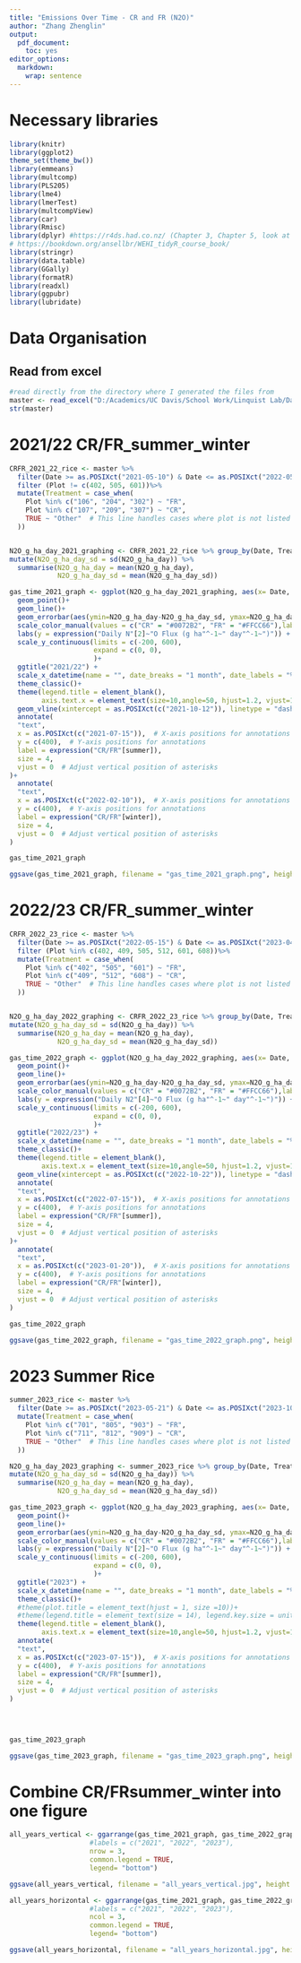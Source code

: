 ```yaml
---
title: "Emissions Over Time - CR and FR (N2O)"
author: "Zhang Zhenglin"
output:
  pdf_document:
    toc: yes
editor_options:
  markdown:
    wrap: sentence
---
```


# Necessary libraries

```r
library(knitr)
library(ggplot2)
theme_set(theme_bw())
library(emmeans)
library(multcomp)
library(PLS205)
library(lme4)
library(lmerTest)
library(multcompView)
library(car)
library(Rmisc) 
library(dplyr) #https://r4ds.had.co.nz/ (Chapter 3, Chapter 5, look at filter and select)
# https://bookdown.org/ansellbr/WEHI_tidyR_course_book/
library(stringr) 
library(data.table)
library(GGally)
library(formatR)
library(readxl)
library(ggpubr)
library(lubridate)
```

# Data Organisation

## Read from excel

```r
#read directly from the directory where I generated the files from
master <- read_excel("D:/Academics/UC Davis/School Work/Linquist Lab/Data/R stats/GHG and MAOM POM/Seasonal cumulative calculations (16 Jul 2024)/Daily_Flux_Mastersheet_Final_DoNotEdit.xlsx", sheet = 1)
str(master)
```

# 2021/22 CR/FR_summer_winter 

```r
CRFR_2021_22_rice <- master %>%
  filter(Date >= as.POSIXct("2021-05-10") & Date <= as.POSIXct("2022-05-12"))%>% 
  filter (Plot != c(402, 505, 601))%>%
  mutate(Treatment = case_when(
    Plot %in% c("106", "204", "302") ~ "FR",
    Plot %in% c("107", "209", "307") ~ "CR",
    TRUE ~ "Other"  # This line handles cases where plot is not listed
  ))


N2O_g_ha_day_2021_graphing <- CRFR_2021_22_rice %>% group_by(Date, Treatment) %>% 
mutate(N2O_g_ha_day_sd = sd(N2O_g_ha_day)) %>% 
  summarise(N2O_g_ha_day = mean(N2O_g_ha_day),
            N2O_g_ha_day_sd = mean(N2O_g_ha_day_sd))

gas_time_2021_graph <- ggplot(N2O_g_ha_day_2021_graphing, aes(x= Date, y = N2O_g_ha_day, color = Treatment))+
  geom_point()+
  geom_line()+
  geom_errorbar(aes(ymin=N2O_g_ha_day-N2O_g_ha_day_sd, ymax=N2O_g_ha_day+N2O_g_ha_day_sd))+
  scale_color_manual(values = c("CR" = "#0072B2", "FR" = "#FFCC66"),labels = c("Continuous rice (CR)", "Fallow rice (FR)"))+
  labs(y = expression("Daily N"[2]~"O Flux (g ha"^-1~" day"^-1~")")) +
  scale_y_continuous(limits = c(-200, 600), 
                     expand = c(0, 0),
                     )+
  ggtitle("2021/22") +
  scale_x_datetime(name = "", date_breaks = "1 month", date_labels = "%b %Y")+
  theme_classic()+
  theme(legend.title = element_blank(),
        axis.text.x = element_text(size=10,angle=50, hjust=1.2, vjust=1.2))+
  geom_vline(xintercept = as.POSIXct(c("2021-10-12")), linetype = "dashed", color = "black", size =0.4)+
  annotate(
  "text",
  x = as.POSIXct(c("2021-07-15")),  # X-axis positions for annotations
  y = c(400),  # Y-axis positions for annotations
  label = expression("CR/FR"[summer]),
  size = 4,
  vjust = 0  # Adjust vertical position of asterisks
)+
  annotate(
  "text",
  x = as.POSIXct(c("2022-02-10")),  # X-axis positions for annotations
  y = c(400),  # Y-axis positions for annotations
  label = expression("CR/FR"[winter]),
  size = 4,
  vjust = 0  # Adjust vertical position of asterisks
)

gas_time_2021_graph

ggsave(gas_time_2021_graph, filename = "gas_time_2021_graph.png", height = 15, width = 60, units = "cm", dpi=1000)

```

# 2022/23 CR/FR_summer_winter 

```r
CRFR_2022_23_rice <- master %>%
  filter(Date >= as.POSIXct("2022-05-15") & Date <= as.POSIXct("2023-04-19"))%>% 
  filter (Plot %in% c(402, 409, 505, 512, 601, 608))%>%
  mutate(Treatment = case_when(
    Plot %in% c("402", "505", "601") ~ "FR",
    Plot %in% c("409", "512", "608") ~ "CR",
    TRUE ~ "Other"  # This line handles cases where plot is not listed
  ))


N2O_g_ha_day_2022_graphing <- CRFR_2022_23_rice %>% group_by(Date, Treatment) %>% 
mutate(N2O_g_ha_day_sd = sd(N2O_g_ha_day)) %>% 
  summarise(N2O_g_ha_day = mean(N2O_g_ha_day),
            N2O_g_ha_day_sd = mean(N2O_g_ha_day_sd))

gas_time_2022_graph <- ggplot(N2O_g_ha_day_2022_graphing, aes(x= Date, y = N2O_g_ha_day, color = Treatment))+
  geom_point()+
  geom_line()+
  geom_errorbar(aes(ymin=N2O_g_ha_day-N2O_g_ha_day_sd, ymax=N2O_g_ha_day+N2O_g_ha_day_sd))+
  scale_color_manual(values = c("CR" = "#0072B2", "FR" = "#FFCC66"),labels = c("Continuous rice (CR)", "Fallow rice (FR)"))+
  labs(y = expression("Daily N2"[4]~"O Flux (g ha"^-1~" day"^-1~")")) +
  scale_y_continuous(limits = c(-200, 600), 
                     expand = c(0, 0),
                     )+
  ggtitle("2022/23") +
  scale_x_datetime(name = "", date_breaks = "1 month", date_labels = "%b %Y")+
  theme_classic()+
  theme(legend.title = element_blank(),
        axis.text.x = element_text(size=10,angle=50, hjust=1.2, vjust=1.2))+
  geom_vline(xintercept = as.POSIXct(c("2022-10-22")), linetype = "dashed", color = "black", size =0.4)+
  annotate(
  "text",
  x = as.POSIXct(c("2022-07-15")),  # X-axis positions for annotations
  y = c(400),  # Y-axis positions for annotations
  label = expression("CR/FR"[summer]),
  size = 4,
  vjust = 0  # Adjust vertical position of asterisks
)+
  annotate(
  "text",
  x = as.POSIXct(c("2023-01-20")),  # X-axis positions for annotations
  y = c(400),  # Y-axis positions for annotations
  label = expression("CR/FR"[winter]),
  size = 4,
  vjust = 0  # Adjust vertical position of asterisks
)

gas_time_2022_graph

ggsave(gas_time_2022_graph, filename = "gas_time_2022_graph.png", height = 15, width = 60, units = "cm", dpi=1000)

```


# 2023 Summer Rice 

```r
summer_2023_rice <- master %>%
  filter(Date >= as.POSIXct("2023-05-21") & Date <= as.POSIXct("2023-10-2"))%>%
  mutate(Treatment = case_when(
    Plot %in% c("701", "805", "903") ~ "FR",
    Plot %in% c("711", "812", "909") ~ "CR",
    TRUE ~ "Other"  # This line handles cases where plot is not listed
  ))

N2O_g_ha_day_2023_graphing <- summer_2023_rice %>% group_by(Date, Treatment) %>% 
mutate(N2O_g_ha_day_sd = sd(N2O_g_ha_day)) %>% 
  summarise(N2O_g_ha_day = mean(N2O_g_ha_day),
            N2O_g_ha_day_sd = mean(N2O_g_ha_day_sd))

gas_time_2023_graph <- ggplot(N2O_g_ha_day_2023_graphing, aes(x= Date, y = N2O_g_ha_day, color = Treatment))+
  geom_point()+
  geom_line()+
  geom_errorbar(aes(ymin=N2O_g_ha_day-N2O_g_ha_day_sd, ymax=N2O_g_ha_day+N2O_g_ha_day_sd))+
  scale_color_manual(values = c("CR" = "#0072B2", "FR" = "#FFCC66"),labels = c("Continuous rice (CR)", "Fallow rice (FR)"))+
  labs(y = expression("Daily N"[2]~"O Flux (g ha"^-1~" day"^-1~")")) +
  scale_y_continuous(limits = c(-200, 600), 
                     expand = c(0, 0),
                     )+
  ggtitle("2023") +
  scale_x_datetime(name = "", date_breaks = "1 month", date_labels = "%b %Y")+
  theme_classic()+
  #theme(plot.title = element_text(hjust = 1, size =10))+
  #theme(legend.title = element_text(size = 14), legend.key.size = unit(2, 'cm'))+
  theme(legend.title = element_blank(),
        axis.text.x = element_text(size=10,angle=50, hjust=1.2, vjust=1.2))+
  annotate(
  "text",
  x = as.POSIXct(c("2023-07-15")),  # X-axis positions for annotations
  y = c(400),  # Y-axis positions for annotations
  label = expression("CR/FR"[summer]),
  size = 4,
  vjust = 0  # Adjust vertical position of asterisks
)
  
  


gas_time_2023_graph

ggsave(gas_time_2023_graph, filename = "gas_time_2023_graph.png", height = 15, width = 20, units = "cm", dpi=1000)
```

# Combine CR/FRsummer_winter into one figure


```r
all_years_vertical <- ggarrange(gas_time_2021_graph, gas_time_2022_graph, gas_time_2023_graph,
                    #labels = c("2021", "2022", "2023"),
                    nrow = 3,
                    common.legend = TRUE,
                    legend= "bottom")

ggsave(all_years_vertical, filename = "all_years_vertical.jpg", height = 30, width = 30, units = "cm", dpi=300)

all_years_horizontal <- ggarrange(gas_time_2021_graph, gas_time_2022_graph, gas_time_2023_graph,
                    #labels = c("2021", "2022", "2023"),
                    ncol = 3,
                    common.legend = TRUE,
                    legend= "bottom")

ggsave(all_years_horizontal, filename = "all_years_horizontal.jpg", height = 15, width = 70, units = "cm", dpi=1000)
```

